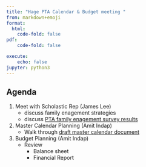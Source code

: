 ```yaml
---
title: "Hage PTA Calendar & Budget meeting "
from: markdown+emoji
format:
  html:
    code-fold: false
pdf:
    code-fold: false

execute:
    echo: false
jupyter: python3
---
```


## Agenda

1. Meet with Scholastic Rep (James Lee)
    - discuss family enagement strategies
    - discuss [PTA family enagement survey results](https://indapa.github.io/hage-pta/survey.html)

2. Master Calendar Planning (Amit Indap)
    - Walk through [draft master calendar document](https://indapa.github.io/hage-pta/master_calendar.html)

3. Budget Planning (Amit Indap)
    - Review 
        - Balance sheet
        - Financial Report
    
